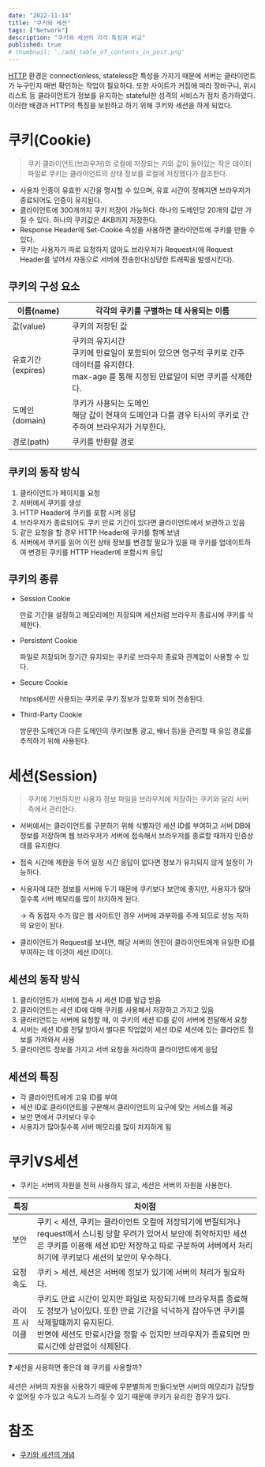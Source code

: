 ```yaml
---
date: "2022-11-14"
title: "쿠키와 세션"
tags: ["Network"]
description: "쿠키와 세션의 각각 특징과 비교"
published: true
# thumbnail: './add_table_of_contents_in_post.png'
---
```


[HTTP](https://coyo-hm.github.io/blog/network/http) 환경은 <span className="yellow">connectionless, stateless</span>한 특성을 가지기 때문에 서버는 클라이언트가 누구인지 매번 확인하는 작업이 필요하다.
또한 사이트가 커짐에 따라 장바구니, 위시리스트 등 클라이언트가 정보를 유지하는 stateful한 성격의 서비스가 점차 증가하였다.
이러한 배경과 HTTP의 특징을 보완하고 하기 위해 쿠키와 세션을 하게 되었다.

# 쿠키(Cookie)

> 쿠키
> 클라이언트(브라우저)의 로컬에 저장되는 키와 값이 들어있는 작은 데이터 파일로 쿠키는 클라이언트의 상태 정보를 로컬에 저장했다가 참조한다.

- 사용자 인증이 유효한 시간을 명시할 수 있으며, 유효 시간이 정해지면 브라우저가 종료되어도 인증이 유지된다.
- 클라이언트에 300개까지 쿠키 저장이 가능하다. 하나의 도메인당 20개의 값만 가질 수 있다. 하나의 쿠키값은 4KB까지 저장한다.
- Response Header에 Set-Cookie 속성을 사용하면 클라이언트에 쿠키를 만들 수 있다.
- 쿠키는 사용자가 따로 요청하지 않아도 브라우저가 Request시에 Request Header를 넣어서 자동으로 서버에 전송한다(상당한 트래픽을 발생시킨다).

## 쿠키의 구성 요소

| 이름(name) | 각각의 쿠키를 구별하는 데 사용되는 이름                                                                      |
| --- |---------------------------------------------------------------------------------------------|
| 값(value) | 쿠키의 저장된 값                                                                                   |
| 유효기간(expires) | 쿠키의 유지시간<br/>쿠키에 만료일이 포함되어 있으면 영구적 쿠키로 간주 데이터를 유지한다.<br/>max-age 를 통해 지정된 만료일이 되면 쿠키를 삭제한다. |
| 도메인(domain) | 쿠키가 사용되는 도메인<br/>해당 값이 현재의 도메인과 다를 경우 타사의 쿠키로 간주하여 브라우저가 거부한다.                              |
| 경로(path) | 쿠키를 반환할 경로                                                                                  |


## 쿠키의 동작 방식

1. 클라이언트가 페이지를 요청
2. 서버에서 쿠키를 생성
3. HTTP Header에 쿠키를 포함 시켜 응답
4. 브라우저가 종료되어도 쿠키 만료 기간이 있다면 클라이언트에서 보관하고 있음
5. 같은 요청을 할 경우 HTTP Header에 쿠키를 함꼐 보냄
6. 서버에서 쿠키를 읽어 이전 상태 정보를 변경할 필요가 있을 때 쿠키를 업데이트하여 변경된 쿠키를 HTTP Header에 포함시켜 응답

## 쿠키의 종류

- Session Cookie

    만료 기간을 설정하고 메모리에만 저장되며 세션처럼 브라우저 종료시에 쿠키를 삭제한다.

- Persistent Cookie

    파일로 저장되어 장기간 유지되는 쿠키로 브라우저 종료와 관계없이 사용할 수 있다.

- Secure Cookie

    https에서만 사용되는 쿠키로 쿠키 정보가 암호화 되어 전송된다.

- Third-Party Cookie

    방문한 도메인과 다른 도메인의 쿠키(보통 광고, 배너 등)을 관리할 때 유입 경로를 추적하기 위해 사용된다.


# 세션(Session)

> 쿠키에 기반하지만 사용자 정보 파일을 브라우저에 저장하는 쿠키와 달리 서버 측에서 관리한다.

- 서버에서는 클라이언트를 구분하기 위해 식별자인 세션 ID를 부여하고 서버 DB에 정보를 저장하며 웹 브라우저가 서버에 접속해서 브라우저를 종료할 때까지 인증상태를 유지한다.
- 접속 시간에 제한을 두어 일정 시간 응답이 없다면 정보가 유지되지 않게 설정이 가능하다.
- 사용자에 대한 정보를 서버에 두기 때문에 쿠키보다 보안에 좋지만, 사용자가 많아질수록 서버 메모리를 많이 차지하게 된다.

    → 즉 동접자 수가 많은 웹 사이트인 경우 서버에 과부하를 주게 되므로 성능 저하의 요인이 된다.

- 클라이언트가 Request를 보내면, 해당 서버의 엔진이 클라이언트에게 유일한 ID를 부여하는 데 이것이 세션 ID이다.

## 세션의 동작 방식

1. 클라이언트가 서버에 접속 시 세션 ID를 발급 받음
2. 클라이언트는 세션 ID에 대해 쿠키를 사용해서 저장하고 가지고 있음
3. 클라리언트는 서버에 요청할 때, 이 쿠키의 세션 ID를 같이 서버에 전달해서 요청
4. 서버는 세션 ID를 전달 받아서 별다른 작업없이 세션 ID로 세션에 있는 클라언트 정보를 가져와서 사용
5. 클라이언트 정보를 가지고 서버 요청을 처리하여 클라이언트에게 응답

## 세션의 특징

- 각 클라이언트에게 고유 ID를 부여
- 세션 ID로 클라이언트를 구분해서 클라이언트의 요구에 맞는 서비스를 제공
- 보안 면에서 쿠키보다 우수
- 사용자가 많아질수록 서버 메모리를 많이 차지하게 됨

# 쿠키VS세션

- 쿠키는 서버의 자원을 전혀 사용하지 않고, 세션은 서버의 자원을 사용한다.
                                                                                                                                                             
| 특징      | 차이점                                                                                                                                                 |                                  
|---------|-----------------------------------------------------------------------------------------------------------------------------------------------------|
| 보안      | 쿠키 <span>&lt;</span> 세션, 쿠키는 클라이언트 오컬에 저장되기에 변질되거나 request에서 스니핑 당할 우려가 있어서 보안에 취약하지만 세션은 쿠키를 이용해 세션 ID만 저장하고 따로 구분하여 서버에서 처리하기에 쿠키보다 세션의 보안이 우수하다. |
| 요청 속도   | 쿠키 <span>&gt;</span> 세션, 세션은 서버에 정보가 있기에 서버의 처리가 필요하다.                                                                                              |
| 라이프 사이클 | 쿠키도 만료 시간이 있지만 파일로 저장되기에 브라우저를 종료해도 정보가 남아있다. 또한 만료 기간을 넉넉하게 잡아두면 쿠키를 삭제할때까지 유지된다.<br/>반면에 세션도 만료시간을 정할 수 있지만 브라우저가 종료되면 만료시간에 상관없이 삭제된다.           |

<aside>
❓ 세션을 사용하면 좋은데 왜 쿠키를 사용할까?

세션은 서버의 자원을 사용하기 때문에 무분별하게 만들다보면 서버의 메모리가 감당할 수 없어질 수가 있고 속도가 느려질 수 있기 때문에 쿠키가 유리한 경우가 있다.

</aside>

# 참조

- [쿠키와 세션의 개념](https://interconnection.tistory.com/74)

